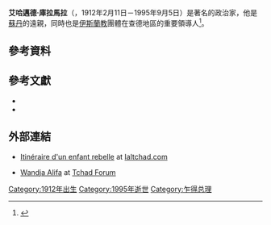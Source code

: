 '''艾哈邁德·庫拉馬拉'''（{{Lang-en|'''Ahmed Koulamallah'''}}，1912年2月11日－1995年9月5日）是{{Link-en|法屬查德|French Chad}}著名的政治家，他是{{Link-en|巴吉爾米王國|Kingdom of Baguirmi}}[[蘇丹_(稱謂)|蘇丹]]的遠親，同時也是[[伊斯蘭教|伊斯蘭教]]團體{{Link-en|提振尼亞會|Tijaniyyah}}在查德地區的重要領導人<ref>{{cite book|url=http://books.google.ca/books?id=KacXGlYL304C&pg=PA153&dq=Ahmed+Koulamallah+1995&hl=en&sa=X&ei=EukMT83zCuvciQLak-DdAw&ved=0CEQQ6AEwBA#v=onepage&q=Ahmed%20Koulamallah%201995&f=false |title=Histoire politique du Tchad de 1945 ŕ 1958 - Bernard Lanne - Google Books |publisher=Books.google.ca |date= |accessdate=2012-01-11}}</ref>。

== 參考資料 ==
{{Reflist}}

== 參考文獻 ==
*{{cite web | title=A Country Study: Chad| work=Library of Congress Country Studies|year=1990|url=http://memory.loc.gov/frd/cs/tdtoc.html}}
*{{cite book|author=Azevedo, Mario J.|title=Roots of Violence: A History of War in Chad|publisher=Routledge|year=1998|isbn=90-5699-582-0|authorlink=Mario Azevedo}}

== 外部連結 ==
*{{fr icon}} [https://web.archive.org/web/20140325204759/http://www.ialtchad.com/forumculture.htm Itinéraire d'un enfant rebelle] at [http://www.ialtchad.com/ Ialtchad.com]
*{{fr icon}} [http://www.tchadforum.com/?page=article_item&aid=66 Wandja Alifa] at [http://www.tchadforum.com/ Tchad Forum] {{Wayback|url=http://www.tchadforum.com/ |date=20060202233419 }}

[[Category:1912年出生|Category:1912年出生]]
[[Category:1995年逝世|Category:1995年逝世]]
[[Category:乍得总理|Category:乍得总理]]